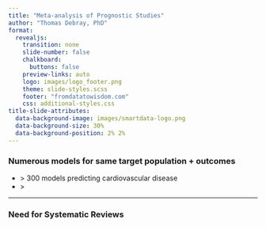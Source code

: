 ```yaml
---
title: "Meta-analysis of Prognostic Studies"
author: "Thomas Debray, PhD"
format:
  revealjs: 
    transition: none
    slide-number: false
    chalkboard: 
      buttons: false
    preview-links: auto
    logo: images/logo_footer.png
    theme: slide-styles.scss
    footer: "fromdatatowisdom.com"
    css: additional-styles.css
title-slide-attributes: 
  data-background-image: images/smartdata-logo.png
  data-background-size: 30%
  data-background-position: 2% 2%
---
```


### Numerous models for same target population + outcomes

- $>$ 300 models predicting cardiovascular disease
- $>$ 

---

### Need for Systematic Reviews



